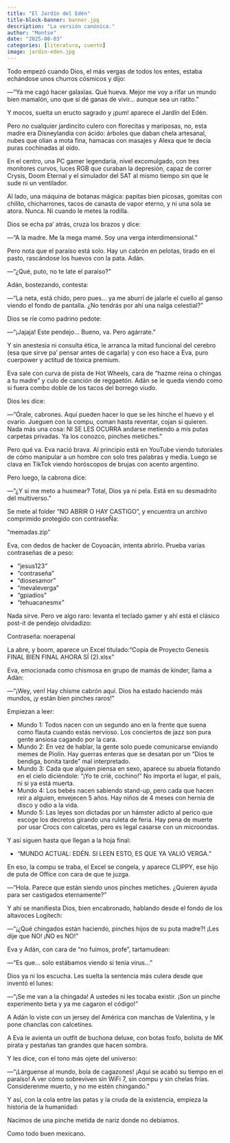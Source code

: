 ```yaml
---
title: "El Jardín del Edén"
title-block-banner: banner.jpg
description: "La versión canónica."
author: "Montse"
date: "2025-08-03"
categories: [literatura, cuento]
image: jardin-eden.jpg
---
```


Todo empezó cuando Dios, el más vergas de todos los entes, estaba echándose unos churros cósmicos y dijo:

—"Ya me cagó hacer galaxias. Qué hueva. Mejor me voy a rifar un mundo bien mamalón, uno que sí dé ganas de vivir... aunque sea un ratito."

Y mocos, suelta un eructo sagrado y ¡pum! aparece el Jardín del Edén.

Pero no cualquier jardincito culero con florecitas y mariposas, no, esta madre era Disneylandia con ácido: árboles que daban chela artesanal, nubes que olían a mota fina, hamacas con masajes y Alexa que te decía puras cochinadas al oído.

En el centro, una PC gamer legendaria, nivel excomulgado, con tres monitores curvos, luces RGB que curaban la depresión, capaz de correr Crysis, Doom Eternal y el simulador del SAT al mismo tiempo sin que le sude ni un ventilador.

Al lado, una máquina de botanas mágica: papitas bien picosas, gomitas con chilito, chicharrones, tacos de canasta de vapor eterno, y ni una sola se atora. Nunca. Ni cuando le metes la rodilla.

Dios se echa pa' atrás, cruza los brazos y dice:

—"A la madre. Me la mega mamé. Soy una verga interdimensional."

Pero nota que el paraíso está solo. Hay un cabrón en pelotas, tirado en el pasto, rascándose los huevos con la pata. Adán.

—"¿Qué, puto, no te late el paraíso?"

Adán, bostezando, contesta:

—"La neta, está chido, pero pues... ya me aburrí de jalarle el cuello al ganso viendo el fondo de pantalla. ¿No tendrás por ahí una nalga celestial?"

Dios se ríe como padrino pedote:

—"¡Jajaja! Este pendejo... Bueno, va. Pero agárrate."

Y sin anestesia ni consulta ética, le arranca la mitad funcional del cerebro (esa que sirve pa' pensar antes de cagarla) y con eso hace a Eva, puro cuerpower y actitud de tóxica premium.

Eva sale con curva de pista de Hot Wheels, cara de “hazme reina o chingas a tu madre” y culo de canción de reggaetón. Adán se le queda viendo como si fuera combo doble de los tacos del borrego viudo.

Dios les dice:

—"Órale, cabrones. Aquí pueden hacer lo que se les hinche el huevo y el ovario. Jueguen con la compu, coman hasta reventar, cojan si quieren. Nada más una cosa: NI SE LES OCURRA andarse metiendo a mis putas carpetas privadas. Ya los conozco, pinches metiches."

Pero qué va. Eva nació brava. Al principio está en YouTube viendo tutoriales de cómo manipular a un hombre con solo tres palabras y media. Luego se clava en TikTok viendo horóscopos de brujas con acento argentino.

Pero luego, la cabrona dice:

—"¿Y si me meto a husmear? Total, Dios ya ni pela. Está en su desmadrito del multiverso."

Se mete al folder "NO ABRIR O HAY CASTIGO", y encuentra un archivo comprimido protegido con contraseÑa:

"memadas.zip"

Eva, con dedos de hacker de Coyoacán, intenta abrirlo. Prueba varias contraseñas de a peso:

 * "jesus123"
 * "contraseña"
 * "diosesamor"
 * "mevaleverga"
 * "gpiadios"
 * "tehuacanesmx"

Nada sirve. Pero ve algo raro: levanta el teclado gamer y ahí está el clásico post-it de pendejo olvidadizo:

Contraseña: noerapenal

La abre, y boom, aparece un Excel titulado:"Copia de Proyecto Genesis FINAL BIEN FINAL AHORA SÍ (2).xlsx"

Eva, emocionada como chismosa en grupo de mamás de kinder, llama a Adán:

—"¡Wey, ven! Hay chisme cabrón aquí. Dios ha estado haciendo más mundos, ¡y están bien pinches raros!"

Empiezan a leer:

* Mundo 1: Todos nacen con un segundo ano en la frente que suena como flauta cuando estás nervioso. Los conciertos de jazz son pura gente ansiosa cagando por la cara.
* Mundo 2: En vez de hablar, la gente solo puede comunicarse enviando memes de Piolín. Hay guerras enteras que se desatan por un “Dios te bendiga, bonita tarde” mal interpretado.
* Mundo 3: Cada que alguien piensa en sexo, aparece su abuela flotando en el cielo diciéndole: “¡Yo te crié, cochino!” No importa el lugar, el país, ni si ya está muerta.
* Mundo 4: Los bebés nacen sabiendo stand-up, pero cada que hacen reír a alguien, envejecen 5 años. Hay niños de 4 meses con hernia de disco y odio a la vida.
* Mundo 5: Las leyes son dictadas por un hámster adicto al perico que escoge los decretos girando una ruleta de feria. Hay pena de muerte por usar Crocs con calcetas, pero es legal casarse con un microondas.

Y así siguen hasta que llegan a la hoja final:

* "MUNDO ACTUAL: EDÉN. SI LEEN ESTO, ES QUE YA VALIÓ VERGA."

En eso, la compu se traba, el Excel se congela, y aparece CLIPPY, ese hijo de puta de Office con cara de que te juzga.

—"Hola. Parece que están siendo unos pinches metiches. ¿Quieren ayuda para ser castigados eternamente?"

Y ahí se manifiesta Dios, bien encabronado, hablando desde el fondo de los altavoces Logitech:

—"¡¿Qué chingados están haciendo, pinches hijos de su puta madre?! ¡Les dije que NO! ¡NO es NO!"

Eva y Adán, con cara de “no fuimos, profe”, tartamudean:

—"Es que... solo estábamos viendo si tenía virus..."

Dios ya ni los escucha. Les suelta la sentencia más culera desde que inventó el lunes:

—"¡Se me van a la chingada! A ustedes ni les tocaba existir. ¡Son un pinche experimento beta y ya me cagaron el código!"

A Adán lo viste con un jersey del América con manchas de Valentina, y le pone chanclas con calcetines.

A Eva le avienta un outfit de buchona deluxe, con botas fosfo, bolsita de MK pirata y pestañas tan grandes que hacen sombra.

Y les dice, con el tono más ojete del universo:

—"¡Lárguense al mundo, bola de cagazones! ¡Aquí se acabó su tiempo en el paraíso! A ver cómo sobreviven sin WiFi 7, sin compu y sin chelas frías. Considerenme muerto, y no me estén chingando."

Y así, con la cola entre las patas y la cruda de la existencia, empieza la historia de la humanidad:

Nacimos de una pinche metida de nariz donde no debíamos.

Como todo buen mexicano.